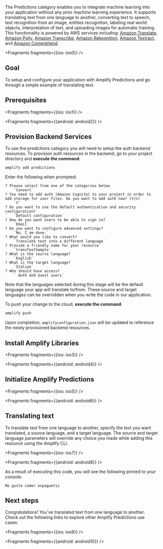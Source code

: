 The Predictions category enables you to integrate machine learning into your application without any prior machine learning experience. It supports translating text from one language to another, converting text to speech, text recognition from an image, entities recognition, labeling real world objects, interpretation of text, and uploading images for automatic training. This functionality is powered by AWS services including: [Amazon Translate](https://docs.aws.amazon.com/translate/latest/dg/what-is.html), [Amazon Polly](https://docs.aws.amazon.com/polly/latest/dg/what-is.html), [Amazon Transcribe](https://docs.aws.amazon.com/transcribe/latest/dg/what-is-transcribe.html), [Amazon Rekognition](https://docs.aws.amazon.com/rekognition/latest/dg/what-is.html), [Amazon Textract](https://docs.aws.amazon.com/textract/latest/dg/what-is.html), and [Amazon Comprehend](https://docs.aws.amazon.com/comprehend/latest/dg/what-is.html).


<Fragments fragments={{ios: ios0}} />

## Goal

To setup and configure your application with Amplify Predictions and go through a simple example of translating text.

## Prerequisites


<Fragments fragments={{ios: ios1}} />


<Fragments fragments={{android: android2}} />

## Provision Backend Services

To use the predictions category you will need to setup the auth backend resources.  To provision auth resources in the backend, go to your project directory and **execute the command**:

```bash
amplify add predictions
```

Enter the following when prompted:

```console
? Please select from one of the categories below
    `Convert`
? You need to add auth (Amazon Cognito) to your project in order to add storage for user files. Do you want to add auth now? (Y/n) 
    `Y`
? Do you want to use the default authentication and security configuration?
    `Default configuration`
? How do you want users to be able to sign in?
    `Email`
? Do you want to configure advanced settings?
    `No, I am done.`
? What would you like to convert?
    `Translate text into a different language`
? Provide a friendly name for your resource
    `transTextSample`
? What is the source language?
    `English`
? What is the target language?
    `Italian`
? Who should have access?
    ` Auth and Guest users`
```

Note that the languages selected during this stage will be the default language your app will translate to/from. These source and target languages can be overridden when you write the code in our application.

To push your change to the cloud, **execute the command**:

```bash
amplify push
```

Upon completion, `amplifyconfiguration.json` will be updated to reference the newly provisioned backend resources.

## Install Amplify Libraries


<Fragments fragments={{ios: ios3}} />


<Fragments fragments={{android: android4}} />

## Initialize Amplify Predictions


<Fragments fragments={{ios: ios5}} />


<Fragments fragments={{android: android6}} />

## Translating text

To translate text from one language to another, specify the text you want translated, a source language, and a target language. The source and target language parameters will override any choice you made while adding this resource using the Amplify CLI.


<Fragments fragments={{ios: ios7}} />


<Fragments fragments={{android: android8}} />

As a result of executing this code, you will see the following printed to your console:

```console
Me gusta comer espaguetis
```

## Next steps

Congratulations! You've translated text from one language to another. Check out the following links to explore other Amplify Predictions use cases:


<Fragments fragments={{ios: ios9}} />


<Fragments fragments={{android: android10}} />